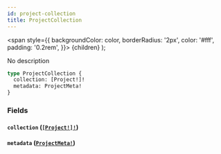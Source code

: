 ```yaml
---
id: project-collection
title: ProjectCollection
---
```


<span
style={{
      backgroundColor: color,
      borderRadius: '2px',
      color: '#fff',
      padding: '0.2rem',
    }}>
{children}
</span>
);

No description

```graphql
type ProjectCollection {
  collection: [Project!]!
  metadata: ProjectMeta!
}
```

### Fields

#### `collection` ([`[Project!]!`](/api/objects/project))

#### `metadata` ([`ProjectMeta!`](/api/objects/project-meta))
